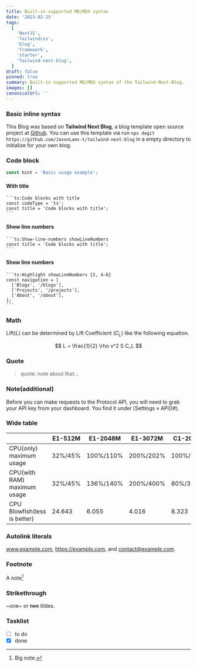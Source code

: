 ```yaml
---
title: Built-in supported MD/MDX syntax
date: '2023-02-25'
tags:
  [
    'NextJS',
    'Tailwindcss',
    'blog',
    'framework',
    'starter',
    'Tailwind-next-blog',
  ]
draft: false
pinned: true
summary: Built-in supported MD/MDX syntax of the Tailwind-Next-Blog.
images: []
canonicalUrl: ''
---
```


### Basic inline syntax

This Blog was based on **Tailwind Next Blog**, a blog template open source project at [Github](https://github.com/jasonlamv-t/tailwind-next-blog). You can use this template via run `npx degit https://github.com/JasonLamv-t/tailwind-next-blog` in a empty directory to initialize for your own blog.

### Code block

```ts
const hint = 'Basic usage example';
```

#### With title

````md:Code blocks with title
```ts:Code blocks with title
const codeType = 'ts';
const title = 'Code blocks with title';
```
````

#### Show line numbers

````md:Show-line-numbers showLineNumbers
```ts:Show-line-numbers showLineNumbers
const title = 'Code blocks with title';
```
````

#### Show line numbers

````md:Highlight showLineNumbers {2, 4-6}
```ts:Highlight showLineNumbers {2, 4-6}
const navigation = [
  ['Blogs', '/blogs'],
  ['Projects', '/projects'],
  ['About', '/about'],
];
```
````

### Math

Lift($L$) can be determined by Lift Coefficient ($C_L$) like the following
equation.

$$
L = \frac{1}{2} \rho v^2 S C_L
$$

### Quote

> quote: note about that...

### Note(additional)

<Note>
  Before you can make requests to the Protocol API, you will need to grab your
  API key from your dashboard. You find it under [Settings &raquo; API](#).
</Note>

### Wide table

|                              | E1-512M | E1-2048M  | E1-3072M  | C1-2048M  |
| ---------------------------- | ------- | --------- | --------- | --------- |
| CPU(only) maximum usage      | 32%/45% | 100%/110% | 200%/202% | 100%/105% |
| CPU(with RAM) maximum usage  | 32%/45% | 136%/140% | 200%/400% | 80%/300%  |
| CPU Blowfish(less is better) | 24.643  | 6.055     | 4.016     | 8.323     |

### Autolink literals

www.example.com, https://example.com, and contact@example.com.

### Footnote

A note[^1]

[^1]: Big note.

### Strikethrough

~one~ or ~~two~~ tildes.

### Tasklist

- [ ] to do
- [x] done
